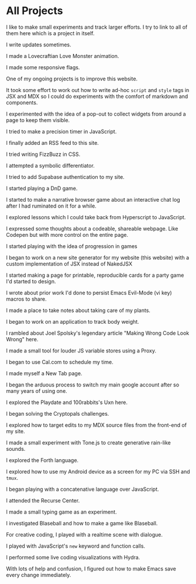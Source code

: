 # All Projects

I like to make small experiments and track larger efforts. I try to link to all of them here which is <Link slug="projects-on-this-site">a project in itself</Link>.

I write <Link slug="feed">updates</Link> sometimes.

I made a <Link slug="static-animation">Lovecraftian Love Monster</Link> animation.

I made <Link slug="static-flags">some responsive flags</Link>.

One of my ongoing projects is to <Link slug="project-improve-this-website">improve this website</Link>.

It took some effort to work out <Link slug="project-write-script-and-style-tags">how to write ad-hoc `script` and `style` tags in JSX and MDX</Link> so I could do experiments with the comfort of markdown and components.

I <Link slug="project-add-popout">experimented with the idea of a pop-out</Link> to collect widgets from around a page to keep them visible.

I tried to make a <Link slug="project-precision-timer">precision timer in JavaScript</Link>.

I finally <Link slug="project-add-rss">added an RSS feed</Link> to this site.

I tried writing <Link slug="project-fizzbuzz-in-css">FizzBuzz in CSS</Link>.

I attempted a <Link slug="project-symbolic-differentiator">symbolic differentiator</Link>.

I tried to add <Link slug="project-supabase-authentication">Supabase authentication</Link> to my site.

I started playing <Link slug="project-dnd-game-2023">a DnD game</Link>.

I started to make a narrative browser <Link slug="project-log-game">game about an interactive chat log</Link> after I had ruminated on it for a while. 

I explored lessons which I could take back from <Link slug="project-hyperscript-and-vanilla-js">Hyperscript to JavaScript</Link>.

I expressed some thoughts about <Link slug="project-codeable-shareable-webpage">a codeable, shareable webpage. Like Codepen but with more control on the entire page.</Link>

I started playing with the idea of <Link slug="project-progression-game">progression in games</Link>

I began to work on a <Link slug="project-new-static-site-generator">new site generator</Link> for my website (this website) with a custom implementation of JSX instead of NakedJSX 

I started making <Link slug="project-counting-up-party-game">a page</Link> for printable, reproducible cards for a party game I'd started to design.

I wrote about prior work I'd done to <Link slug="project-m-x-ify-evil-macros">persist Emacs Evil-Mode (vi key) macros</Link> to share.

I made a place to take notes about <Link slug="project-plant-parenthood">taking care of my plants</Link>.

I began to work on an <Link slug="project-body-weight-recording-app">application to track body weight</Link>.

I rambled about Joel Spolsky's legendary article "Making Wrong Code Look Wrong" <Link slug="make-wrong-things-look-wrong">here</Link>.

I made a small tool for <Link slug="project-proxies-as-variable-environments">louder JS variable stores using a Proxy</Link>.

I began to <Link slug="project-use-cal-com-to-schedule">use Cal.com to schedule my time</Link>.

I made myself <Link slug="project-useful-new-tab-page">a New Tab page</Link>.

I began the arduous process to <Link slug="project-switch-main-google-account">switch my main google account</Link> after so many years of using one.

I explored the Playdate and 100rabbits's Uxn <Link slug="project-explore-uxn-and-playdate">here</Link>.

I began <Link slug="project-solve-cryptopals">solving the Cryptopals challenges</Link>.

I explored <Link slug="impossible-day-project-edit-from-live-to-local">how to target edits to my MDX source files from the front-end of my site</Link>.

I made a small experiment with Tone.js to create <Link slug="project-generative-rain-for-creative-coding">generative rain-like sounds</Link>.

I <Link slug="project-explore-forth">explored the Forth language</Link>.

I explored how to <Link slug="project-android-device-as-screen-for-my-pc">use my Android device as a screen for my PC via SSH and `tmux`</Link>.

I began playing with a <Link slug="project-concatenative-javascript">concatenative language over JavaScript</Link>.

I attended the <Link slug="topic-recurse-center">Recurse Center</Link>.

I made <Link slug="project-typing-game-with-feedback-loops">a small typing game</Link> as an experiment.

I investigated Blaseball and how to make <Link slug="project-racing-simulation">a game like Blaseball</Link>.

For creative coding, I played with <Link slug="project-creative-coding-5-15-24---give-the-devil-his-due">a realtime scene with dialogue</Link>.

I <Link slug="project-javascript-keyword-new">played with JavaScript's `new` keyword and function calls</Link>.

I performed some <Link slug="performance-with-hydra">live coding visualizations with Hydra</Link>.

With lots of help and confusion, I figured out how to <Link slug="project-write-every-change-in-emacs-buffer-to-disk">make Emacs save every change immediately</Link>.
